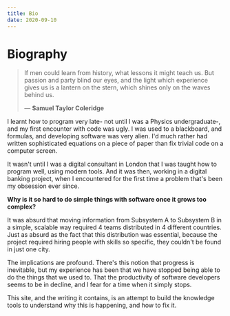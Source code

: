 ```yaml
---
title: Bio
date: 2020-09-10
---
```


# Biography

> If men could learn from history, what lessons it might teach us.
> But passion and party blind our eyes, and the light which experience
> gives us is a lantern on the stern, which shines only on the waves behind us.
>
> — **Samuel Taylor Coleridge**

I learnt how to program very late- not until I was a Physics undergraduate-, and my first encounter with code was ugly.
I was used to a blackboard, and formulas, and developing software was very alien.
I'd much rather had written sophisticated equations on a piece of paper than fix trivial code on a computer screen.

It wasn't until I was a digital consultant in London that I was taught how to program well, using modern tools.
And it was then, working in a digital banking project, when I encountered for the first time a problem that's been my obsession ever since.

**Why is it so hard to do simple things with software once it grows too complex?**

It was absurd that moving information from Subsystem A to Subsystem B in a simple,
scalable way required 4 teams distributed in 4 different countries. Just as absurd as the fact that this distribution was essential,
because the project required hiring people with skills so specific, they couldn't be found in just one city.

The implications are profound. There's this notion that progress is inevitable, but my experience has been that we have stopped being able to do the things that we used to.
That the productivity of software developers seems to be in decline, and I fear for a time when it simply stops.

This site, and the writing it contains, is an attempt to build the knowledge tools to understand why this is happening, and how to fix it.
